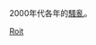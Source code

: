 2000年代各年的[[騷亂|騷亂]]。

{{year by category
|m=2
|c=0
|d=0
|y=0
|cat=騷亂
|sortkey=Riots
|parent=21世纪骚乱
|subcat=2000年代政治事件
}}

[[Category:2000年代社会事件|Roit]]